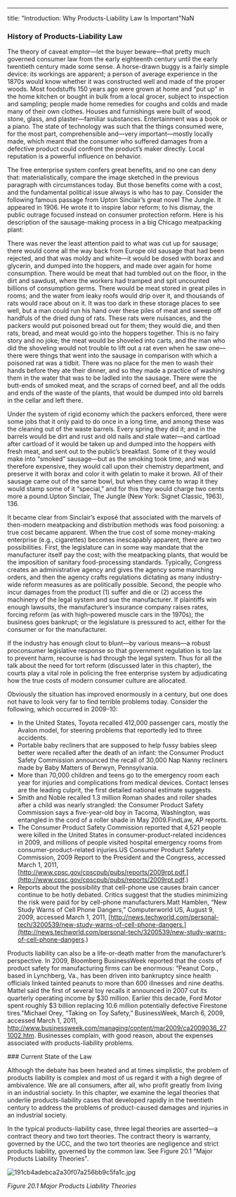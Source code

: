 ---
title: "Introduction: Why Products-Liability Law Is Important"NaN<div className="content-chunk" data-subsection-id = "History-of-Products-Liability-Law-212t">
### History of Products-Liability Law

The theory of caveat emptor—let the buyer beware—that pretty much governed consumer law from the early eighteenth century until the early twentieth century made some sense. A horse-drawn buggy is a fairly simple device: its workings are apparent; a person of average experience in the 1870s would know whether it was constructed well and made of the proper woods. Most foodstuffs 150 years ago were grown at home and “put up” in the home kitchen or bought in bulk from a local grocer, subject to inspection and sampling; people made home remedies for coughs and colds and made many of their own clothes. Houses and furnishings were built of wood, stone, glass, and plaster—familiar substances. Entertainment was a book or a piano. The state of technology was such that the things consumed were, for the most part, comprehensible and—very important—mostly locally made, which meant that the consumer who suffered damages from a defective product could confront the product’s maker directly. Local reputation is a powerful influence on behavior.

The free enterprise system confers great benefits, and no one can deny that: materialistically, compare the image sketched in the previous paragraph with circumstances today. But those benefits come with a cost, and the fundamental political issue always is who has to pay. Consider the following famous passage from Upton Sinclair’s great novel The Jungle. It appeared in 1906. He wrote it to inspire labor reform; to his dismay, the public outrage focused instead on consumer protection reform. Here is his description of the sausage-making process in a big Chicago meatpacking plant:

There was never the least attention paid to what was cut up for sausage; there would come all the way back from Europe old sausage that had been rejected, and that was moldy and white—it would be dosed with borax and glycerin, and dumped into the hoppers, and made over again for home consumption. There would be meat that had tumbled out on the floor, in the dirt and sawdust, where the workers had tramped and spit uncounted billions of consumption germs. There would be meat stored in great piles in rooms; and the water from leaky roofs would drip over it, and thousands of rats would race about on it. It was too dark in these storage places to see well, but a man could run his hand over these piles of meat and sweep off handfuls of the dried dung of rats. These rats were nuisances, and the packers would put poisoned bread out for them; they would die, and then rats, bread, and meat would go into the hoppers together. This is no fairy story and no joke; the meat would be shoveled into carts, and the man who did the shoveling would not trouble to lift out a rat even when he saw one—there were things that went into the sausage in comparison with which a poisoned rat was a tidbit. There was no place for the men to wash their hands before they ate their dinner, and so they made a practice of washing them in the water that was to be ladled into the sausage. There were the butt-ends of smoked meat, and the scraps of corned beef, and all the odds and ends of the waste of the plants, that would be dumped into old barrels in the cellar and left there.

Under the system of rigid economy which the packers enforced, there were some jobs that it only paid to do once in a long time, and among these was the cleaning out of the waste barrels. Every spring they did it; and in the barrels would be dirt and rust and old nails and stale water—and cartload after cartload of it would be taken up and dumped into the hoppers with fresh meat, and sent out to the public’s breakfast. Some of it they would make into “smoked” sausage—but as the smoking took time, and was therefore expensive, they would call upon their chemistry department, and preserve it with borax and color it with gelatin to make it brown. All of their sausage came out of the same bowl, but when they came to wrap it they would stamp some of it “special,” and for this they would charge two cents more a pound.Upton Sinclair, The Jungle (New York: Signet Classic, 1963), 136.

It became clear from Sinclair’s exposé that associated with the marvels of then-modern meatpacking and distribution methods was food poisoning: a true cost became apparent. When the true cost of some money-making enterprise (e.g., cigarettes) becomes inescapably apparent, there are two possibilities. First, the legislature can in some way mandate that the manufacturer itself pay the cost; with the meatpacking plants, that would be the imposition of sanitary food-processing standards. Typically, Congress creates an administrative agency and gives the agency some marching orders, and then the agency crafts regulations dictating as many industry-wide reform measures as are politically possible. Second, the people who incur damages from the product (1) suffer and die or (2) access the machinery of the legal system and sue the manufacturer. If plaintiffs win enough lawsuits, the manufacturer’s insurance company raises rates, forcing reform (as with high-powered muscle cars in the 1970s); the business goes bankrupt; or the legislature is pressured to act, either for the consumer or for the manufacturer.

If the industry has enough clout to blunt—by various means—a robust proconsumer legislative response so that government regulation is too lax to prevent harm, recourse is had through the legal system. Thus for all the talk about the need for tort reform (discussed later in this chapter), the courts play a vital role in policing the free enterprise system by adjudicating how the true costs of modern consumer culture are allocated.

Obviously the situation has improved enormously in a century, but one does not have to look very far to find terrible problems today. Consider the following, which occurred in 2009–10:

* In the United States, Toyota recalled 412,000 passenger cars, mostly the Avalon model, for steering problems that reportedly led to three accidents.
* Portable baby recliners that are supposed to help fussy babies sleep better were recalled after the death of an infant: the Consumer Product Safety Commission announced the recall of 30,000 Nap Nanny recliners made by Baby Matters of Berwyn, Pennsylvania.
* More than 70,000 children and teens go to the emergency room each year for injuries and complications from medical devices. Contact lenses are the leading culprit, the first detailed national estimate suggests.
* Smith and Noble recalled 1.3 million Roman shades and roller shades after a child was nearly strangled: the Consumer Product Safety Commission says a five-year-old boy in Tacoma, Washington, was entangled in the cord of a roller shade in May 2009.FindLaw, AP reports.
* The Consumer Product Safety Commission reported that 4,521 people were killed in the United States in consumer-product-related incidences in 2009, and millions of people visited hospital emergency rooms from consumer-product-related injuries.US Consumer Product Safety Commission, 2009 Report to the President and the Congress, accessed March 1, 2011, [http://www.cpsc.gov/cpscpub/pubs/reports/2009rpt.pdf.](http://www.cpsc.gov/cpscpub/pubs/reports/2009rpt.pdf.)
* Reports about the possibility that cell-phone use causes brain cancer continue to be hotly debated. Critics suggest that the studies minimizing the risk were paid for by cell-phone manufacturers.Matt Hamblen, “New Study Warns of Cell Phone Dangers,” Computerworld US, August 9, 2009, accessed March 1, 2011, [http://news.techworld.com/personal-tech/3200539/new-study-warns-of-cell-phone-dangers.](http://news.techworld.com/personal-tech/3200539/new-study-warns-of-cell-phone-dangers.)

Products liability can also be a life-or-death matter from the manufacturer’s perspective. In 2009, Bloomberg BusinessWeek reported that the costs of product safety for manufacturing firms can be enormous: “Peanut Corp., based in Lynchberg, Va., has been driven into bankruptcy since health officials linked tainted peanuts to more than 600 illnesses and nine deaths. Mattel said the first of several toy recalls it announced in 2007 cut its quarterly operating income by $30 million. Earlier this decade, Ford Motor spent roughly $3 billion replacing 10.6 million potentially defective Firestone tires.”Michael Orey, “Taking on Toy Safety,” BusinessWeek, March 6, 2009, accessed March 1, 2011, http://www.businessweek.com/managing/content/mar2009/ca2009036_271002.htm. Businesses complain, with good reason, about the expenses associated with products-liability problems.
</div>
<div className="content-chunk" data-subsection-id = "Current-State-of-the-Law-211t">
### Current State of the Law

Although the debate has been heated and at times simplistic, the problem of products liability is complex and most of us regard it with a high degree of ambivalence. We are all consumers, after all, who profit greatly from living in an industrial society. In this chapter, we examine the legal theories that underlie products-liability cases that developed rapidly in the twentieth century to address the problems of product-caused damages and injuries in an industrial society.

In the typical products-liability case, three legal theories are asserted—a contract theory and two tort theories. The contract theory is warranty, governed by the UCC, and the two tort theories are negligence and strict products liability, governed by the common law. See Figure 20.1 "Major Products Liability Theories".

![191cb4adebca2a30f07a256bb9c5fa1c.jpg](https://nbjrajrmujlgxmcvqsge.supabase.co/storage/v1/object/public/strapi/files/191cb4adebca2a30f07a256bb9c5fa1c.jpg-b56833bd2aec9afbb301def867dfc0fa.jpg)

_Figure 20.1 Major Products Liability Theories_
</div>
